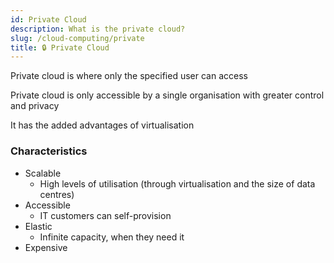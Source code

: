 ```yaml
---
id: Private Cloud
description: What is the private cloud?
slug: /cloud-computing/private
title: 🔒 Private Cloud
---
```



Private cloud is where only the specified user can access

Private cloud is only accessible by a single organisation with greater control and privacy

It has the added advantages of virtualisation

### Characteristics
- Scalable
    - High levels of utilisation (through virtualisation and the size of data centres)
- Accessible
    - IT customers can self-provision
- Elastic
    - Infinite capacity, when they need it
- Expensive